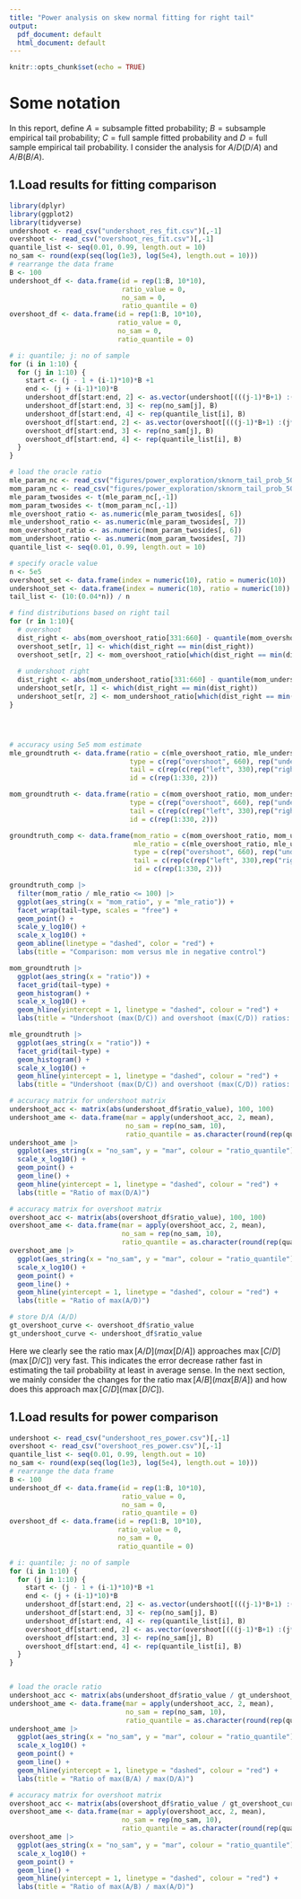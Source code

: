 ```yaml
---
title: "Power analysis on skew normal fitting for right tail"
output:
  pdf_document: default
  html_document: default
---
```



```r
knitr::opts_chunk$set(echo = TRUE)
```

# Some notation

In this report, define $A= \text{subsample fitted probability}$;
$B = \text{subsample empirical tail probability}$; $C = \text{full sample fitted probability}$ and
$D=\text{full sample empirical tail probability}$. I consider the analysis for $A/D (D/A)$ and $A/B (B/A)$.

## 1.Load results for fitting comparison


```r
library(dplyr)
library(ggplot2)
library(tidyverse)
undershoot <- read_csv("undershoot_res_fit.csv")[,-1]
overshoot <- read_csv("overshoot_res_fit.csv")[,-1]
quantile_list <- seq(0.01, 0.99, length.out = 10)
no_sam <- round(exp(seq(log(1e3), log(5e4), length.out = 10)))
# rearrange the data frame
B <- 100
undershoot_df <- data.frame(id = rep(1:B, 10*10),
                            ratio_value = 0,
                            no_sam = 0,
                            ratio_quantile = 0)
overshoot_df <- data.frame(id = rep(1:B, 10*10),
                           ratio_value = 0,
                           no_sam = 0,
                           ratio_quantile = 0)

# i: quantile; j: no of sample
for (i in 1:10) {
  for (j in 1:10) {
    start <- (j - 1 + (i-1)*10)*B +1
    end <- (j + (i-1)*10)*B
    undershoot_df[start:end, 2] <- as.vector(undershoot[(((j-1)*B+1) :(j*B)), (i-1)*3+32])[[1]]
    undershoot_df[start:end, 3] <- rep(no_sam[j], B)
    undershoot_df[start:end, 4] <- rep(quantile_list[i], B)
    overshoot_df[start:end, 2] <- as.vector(overshoot[(((j-1)*B+1) :(j*B)), (i-1)*3+32])[[1]]
    overshoot_df[start:end, 3] <- rep(no_sam[j], B)
    overshoot_df[start:end, 4] <- rep(quantile_list[i], B)
  }
}

# load the oracle ratio
mle_param_nc <- read_csv("figures/power_exploration/sknorm_tail_prob_500000_resamples_0.96_percentile/param_twosides.csv")
mom_param_nc <- read_csv("figures/power_exploration/sknorm_tail_prob_500000_resamples_0.96_percentile/mom_param.csv")
mle_param_twosides <- t(mle_param_nc[,-1])
mom_param_twosides <- t(mom_param_nc[,-1])
mle_overshoot_ratio <- as.numeric(mle_param_twosides[, 6])
mle_undershoot_ratio <- as.numeric(mle_param_twosides[, 7])
mom_overshoot_ratio <- as.numeric(mom_param_twosides[, 6])
mom_undershoot_ratio <- as.numeric(mom_param_twosides[, 7])
quantile_list <- seq(0.01, 0.99, length.out = 10)

# specify oracle value
n <- 5e5
overshoot_set <- data.frame(index = numeric(10), ratio = numeric(10))
undershoot_set <- data.frame(index = numeric(10), ratio = numeric(10))
tail_list <- (10:(0.04*n)) / n

# find distributions based on right tail
for (r in 1:10){
  # overshoot
  dist_right <- abs(mom_overshoot_ratio[331:660] - quantile(mom_overshoot_ratio[331:660], quantile_list[r]))
  overshoot_set[r, 1] <- which(dist_right == min(dist_right))
  overshoot_set[r, 2] <- mom_overshoot_ratio[which(dist_right == min(dist_right)) + 330]
  
  # undershoot right
  dist_right <- abs(mom_undershoot_ratio[331:660] - quantile(mom_undershoot_ratio[331:660], quantile_list[r]))
  undershoot_set[r, 1] <- which(dist_right == min(dist_right))
  undershoot_set[r, 2] <- mom_undershoot_ratio[which(dist_right == min(dist_right)) + 330]
}




# accuracy using 5e5 mom estimate
mle_groundtruth <- data.frame(ratio = c(mle_overshoot_ratio, mle_undershoot_ratio), 
                              type = c(rep("overshoot", 660), rep("undershoot", 660)),
                              tail = c(rep(c(rep("left", 330),rep("right", 330)) , 2)),
                              id = c(rep(1:330, 2)))

mom_groundtruth <- data.frame(ratio = c(mom_overshoot_ratio, mom_undershoot_ratio), 
                              type = c(rep("overshoot", 660), rep("undershoot", 660)),
                              tail = c(rep(c(rep("left", 330),rep("right", 330)) , 2)),
                              id = c(rep(1:330, 2)))

groundtruth_comp <- data.frame(mom_ratio = c(mom_overshoot_ratio, mom_undershoot_ratio),
                               mle_ratio = c(mle_overshoot_ratio, mle_undershoot_ratio),
                               type = c(rep("overshoot", 660), rep("undershoot", 660)),
                               tail = c(rep(c(rep("left", 330),rep("right", 330)) , 2)),
                               id = c(rep(1:330, 2)))

groundtruth_comp |>
  filter(mom_ratio / mle_ratio <= 100) |>
  ggplot(aes_string(x = "mom_ratio", y = "mle_ratio")) +
  facet_wrap(tail~type, scales = "free") +
  geom_point() +
  scale_y_log10() +
  scale_x_log10() +
  geom_abline(linetype = "dashed", color = "red") +
  labs(title = "Comparison: mom versus mle in negative control")

mom_groundtruth |>
  ggplot(aes_string(x = "ratio")) +
  facet_grid(tail~type) +
  geom_histogram() +
  scale_x_log10() +
  geom_hline(yintercept = 1, linetype = "dashed", colour = "red") +
  labs(title = "Undershoot (max(D/C)) and overshoot (max(C/D)) ratios: negative control")

mle_groundtruth |>
  ggplot(aes_string(x = "ratio")) +
  facet_grid(tail~type) +
  geom_histogram() +
  scale_x_log10() +
  geom_hline(yintercept = 1, linetype = "dashed", colour = "red") +
  labs(title = "Undershoot (max(D/C)) and overshoot (max(C/D)) ratios: negative control")

```

```r
# accuracy matrix for undershoot matrix
undershoot_acc <- matrix(abs(undershoot_df$ratio_value), 100, 100)
undershoot_ame <- data.frame(mar = apply(undershoot_acc, 2, mean),
                             no_sam = rep(no_sam, 10), 
                             ratio_quantile = as.character(round(rep(quantile_list, each = 10), 2)))
undershoot_ame |>
  ggplot(aes_string(x = "no_sam", y = "mar", colour = "ratio_quantile")) +
  scale_x_log10() +
  geom_point() +
  geom_line() +
  geom_hline(yintercept = 1, linetype = "dashed", colour = "red") +
  labs(title = "Ratio of max(D/A)")

# accuracy matrix for overshoot matrix
overshoot_acc <- matrix(abs(overshoot_df$ratio_value), 100, 100)
overshoot_ame <- data.frame(mar = apply(overshoot_acc, 2, mean),
                            no_sam = rep(no_sam, 10), 
                            ratio_quantile = as.character(round(rep(quantile_list, each = 10), 2)))
overshoot_ame |>
  ggplot(aes_string(x = "no_sam", y = "mar", colour = "ratio_quantile")) +
  scale_x_log10() +
  geom_point() +
  geom_line() +
  geom_hline(yintercept = 1, linetype = "dashed", colour = "red") +
  labs(title = "Ratio of max(A/D)")

# store D/A (A/D)
gt_overshoot_curve <- overshoot_df$ratio_value
gt_undershoot_curve <- undershoot_df$ratio_value
```

Here we clearly see the ratio $\max[A/D] (max[D/A])$ approaches $\max[C/D] (\max[D/C])$ very fast. This indicates the error decrease rather fast in estimating the tail probability at least in average sense. In the next section, we mainly consider the changes for the ratio $\max[A/B] (max[B/A])$ and how does this approach $\max[C/D] (\max[D/C])$.


## 1.Load results for power comparison



```r
undershoot <- read_csv("undershoot_res_power.csv")[,-1]
overshoot <- read_csv("overshoot_res_power.csv")[,-1]
quantile_list <- seq(0.01, 0.99, length.out = 10)
no_sam <- round(exp(seq(log(1e3), log(5e4), length.out = 10)))
# rearrange the data frame
B <- 100
undershoot_df <- data.frame(id = rep(1:B, 10*10),
                            ratio_value = 0,
                            no_sam = 0,
                            ratio_quantile = 0)
overshoot_df <- data.frame(id = rep(1:B, 10*10),
                           ratio_value = 0,
                           no_sam = 0,
                           ratio_quantile = 0)

# i: quantile; j: no of sample
for (i in 1:10) {
  for (j in 1:10) {
    start <- (j - 1 + (i-1)*10)*B +1
    end <- (j + (i-1)*10)*B
    undershoot_df[start:end, 2] <- as.vector(undershoot[(((j-1)*B+1) :(j*B)), (i-1)*3+32])[[1]]
    undershoot_df[start:end, 3] <- rep(no_sam[j], B)
    undershoot_df[start:end, 4] <- rep(quantile_list[i], B)
    overshoot_df[start:end, 2] <- as.vector(overshoot[(((j-1)*B+1) :(j*B)), (i-1)*3+32])[[1]]
    overshoot_df[start:end, 3] <- rep(no_sam[j], B)
    overshoot_df[start:end, 4] <- rep(quantile_list[i], B)
  }
}


# load the oracle ratio
undershoot_acc <- matrix(abs(undershoot_df$ratio_value / gt_undershoot_curve), 100, 100)
undershoot_ame <- data.frame(mar = apply(undershoot_acc, 2, mean),
                             no_sam = rep(no_sam, 10), 
                             ratio_quantile = as.character(round(rep(quantile_list, each = 10), 2)))
undershoot_ame |>
  ggplot(aes_string(x = "no_sam", y = "mar", colour = "ratio_quantile")) +
  scale_x_log10() +
  geom_point() +
  geom_line() +
  geom_hline(yintercept = 1, linetype = "dashed", colour = "red") +
  labs(title = "Ratio of max(B/A) / max(D/A)")

# accuracy matrix for overshoot matrix
overshoot_acc <- matrix(abs(overshoot_df$ratio_value / gt_overshoot_curve), 100, 100)
overshoot_ame <- data.frame(mar = apply(overshoot_acc, 2, mean),
                            no_sam = rep(no_sam, 10), 
                            ratio_quantile = as.character(round(rep(quantile_list, each = 10), 2)))
overshoot_ame |>
  ggplot(aes_string(x = "no_sam", y = "mar", colour = "ratio_quantile")) +
  scale_x_log10() +
  geom_point() +
  geom_line() +
  geom_hline(yintercept = 1, linetype = "dashed", colour = "red") +
  labs(title = "Ratio of max(A/B) / max(A/D)")
```

